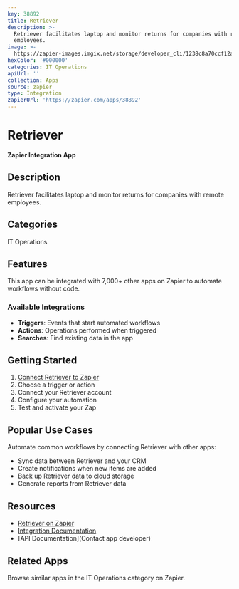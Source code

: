 ```yaml
---
key: 38892
title: Retriever
description: >-
  Retriever facilitates laptop and monitor returns for companies with remote
  employees.
image: >-
  https://zapier-images.imgix.net/storage/developer_cli/1238c8a70ccf12a3778924bb360d4940.png?auto=format%2Ccompress&ixlib=python-3.0.0&q=50
hexColor: '#000000'
categories: IT Operations
apiUrl: ''
collection: Apps
source: zapier
type: Integration
zapierUrl: 'https://zapier.com/apps/38892'
---
```

# Retriever

**Zapier Integration App**

## Description

Retriever facilitates laptop and monitor returns for companies with remote employees.

## Categories

IT Operations

## Features

This app can be integrated with 7,000+ other apps on Zapier to automate workflows without code.

### Available Integrations

- **Triggers**: Events that start automated workflows
- **Actions**: Operations performed when triggered
- **Searches**: Find existing data in the app

## Getting Started

1. [Connect Retriever to Zapier](https://zapier.com/apps/38892)
2. Choose a trigger or action
3. Connect your Retriever account
4. Configure your automation
5. Test and activate your Zap

## Popular Use Cases

Automate common workflows by connecting Retriever with other apps:

- Sync data between Retriever and your CRM
- Create notifications when new items are added
- Back up Retriever data to cloud storage
- Generate reports from Retriever data

## Resources

- [Retriever on Zapier](https://zapier.com/apps/38892)
- [Integration Documentation](https://zapier.com/apps/38892/integrations)
- [API Documentation](Contact app developer)

## Related Apps

Browse similar apps in the IT Operations category on Zapier.
